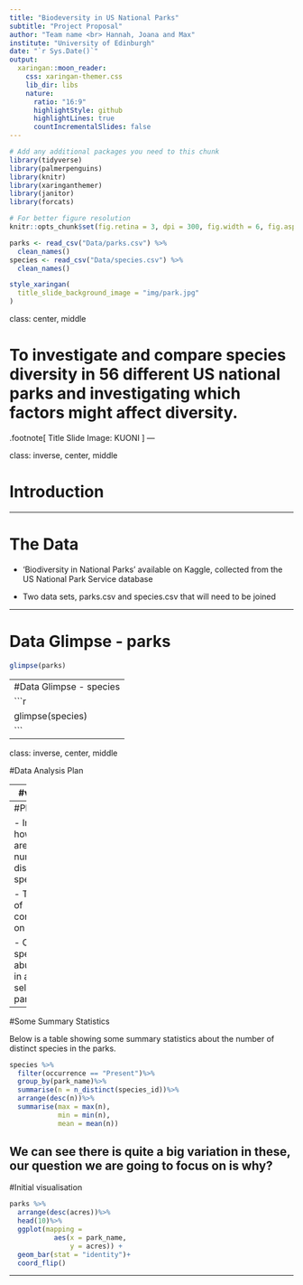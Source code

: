 ```yaml
---
title: "Biodeversity in US National Parks"
subtitle: "Project Proposal"
author: "Team name <br> Hannah, Joana and Max"
institute: "University of Edinburgh"
date: "`r Sys.Date()`"
output:
  xaringan::moon_reader:
    css: xaringan-themer.css
    lib_dir: libs
    nature:
      ratio: "16:9"
      highlightStyle: github
      highlightLines: true
      countIncrementalSlides: false
---
```


```r
# Add any additional packages you need to this chunk
library(tidyverse)
library(palmerpenguins)
library(knitr)
library(xaringanthemer)
library(janitor)
library(forcats)
```

```r
# For better figure resolution
knitr::opts_chunk$set(fig.retina = 3, dpi = 300, fig.width = 6, fig.asp = 0.618, out.width = "80%")
```

```r
parks <- read_csv("Data/parks.csv") %>%
  clean_names()
species <- read_csv("Data/species.csv") %>%
  clean_names()

```

```r
style_xaringan(
  title_slide_background_image = "img/park.jpg"
)
```

class: center, middle

# To investigate and compare species diversity in 56 different US national parks and investigating which factors might affect diversity.

.footnote[
Title Slide Image: KUONI 
]
---

class: inverse, center, middle

# Introduction

---

# The Data

- 'Biodiversity in National Parks' available on Kaggle, collected from the US National Park Service database 

- Two data sets, parks.csv and species.csv that will need to be joined

---

# Data Glimpse - parks

```r
glimpse(parks)
```
---
#Data Glimpse - species
```r
glimpse(species)
```
---

class: inverse, center, middle

#Data Analysis Plan


---
#variables

The variables we are using are:

- Park name 

- Acres 

- Category 

- Order 

- Family 

- Common names 

- Occurrence 

- Abundance

---
#Plot Ideas

- Investigate how park area affects number of distinct species

- The effect of conservation on diversity

- Count of species abundance in a smaller selection of parks

---
#Some Summary Statistics

Below is a table showing some summary statistics about the number of distinct species in the parks.

```r
species %>%
  filter(occurrence == "Present")%>%
  group_by(park_name)%>%
  summarise(n = n_distinct(species_id))%>%
  arrange(desc(n))%>%
  summarise(max = max(n), 
            min = min(n),
            mean = mean(n))


```

We can see there is quite a big variation in these, our question we are going to focus on is why?
---
#Initial visualisation

```r
parks %>%
  arrange(desc(acres))%>%
  head(10)%>%
  ggplot(mapping = 
           aes(x = park_name,
               y = acres)) +
  geom_bar(stat = "identity")+
  coord_flip()
```



---

  